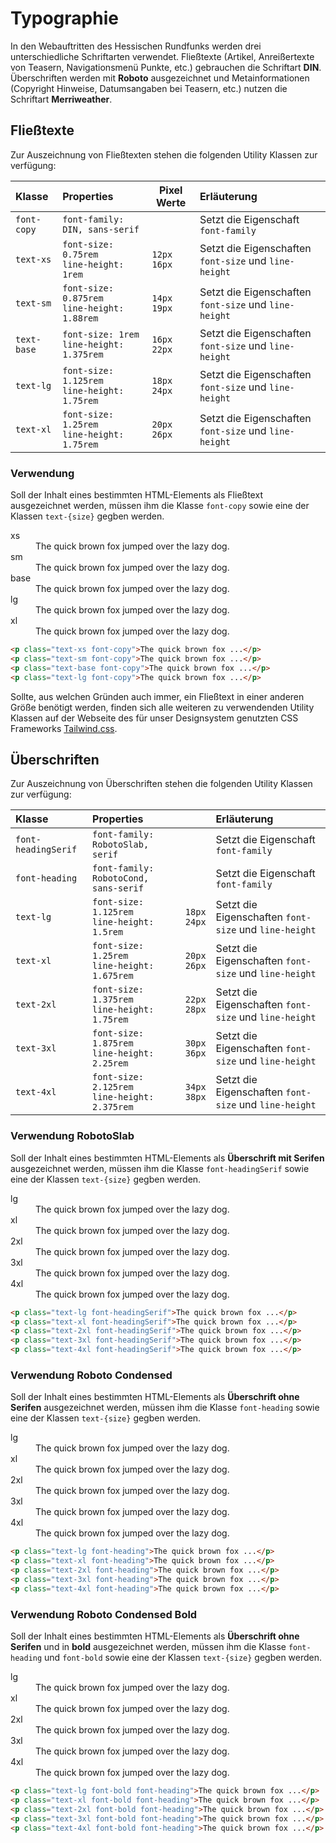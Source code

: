 
<Meta title="Grundlegendes/Typographie" />

# Typographie

In den Webauftritten des Hessischen Rundfunks werden drei unterschiedliche Schriftarten verwendet. Fließtexte (Artikel, Anreißertexte von Teasern, Navigationsmenü Punkte, etc.) gebrauchen
die Schriftart **DIN**. Überschriften werden mit **Roboto** ausgezeichnet und Metainformationen (Copyright Hinweise, Datumsangaben bei Teasern, etc.) nutzen die Schriftart
**Merriweather**.

## Fließtexte

Zur Auszeichnung von Fließtexten stehen die folgenden Utility Klassen zur verfügung:

| Klasse      | Properties                                          | Pixel Werte        | Erläuterung                                           |
| :---------- | :-------------------------------------------------- | ------------------ | :---------------------------------------------------- |
| `font-copy` | `font-family: DIN, sans-serif`                      |                    | Setzt die Eigenschaft `font-family`                   |
| `text-xs`   | `font-size: 0.75rem` <br /> `line-height: 1rem`     | `12px`<br />`16px` | Setzt die Eigenschaften `font-size` und `line-height` |
| `text-sm`   | `font-size: 0.875rem` <br /> `line-height: 1.88rem` | `14px`<br />`19px` | Setzt die Eigenschaften `font-size` und `line-height` |
| `text-base` | `font-size: 1rem` <br /> `line-height: 1.375rem`    | `16px`<br />`22px` | Setzt die Eigenschaften `font-size` und `line-height` |
| `text-lg`   | `font-size: 1.125rem` <br /> `line-height: 1.75rem` | `18px`<br />`24px` | Setzt die Eigenschaften `font-size` und `line-height` |
| `text-xl`   | `font-size: 1.25rem` <br /> `line-height: 1.75rem`  | `20px`<br />`26px` | Setzt die Eigenschaften `font-size` und `line-height` |

### Verwendung

Soll der Inhalt eines bestimmten HTML-Elements als Fließtext ausgezeichnet werden, müssen ihm die Klasse `font-copy` sowie
eine der Klassen `text-{size}` gegben werden.

<div className="rounded-t-xl overflow-hidden bg-gradient-to-r from-purple-50 to-purple-100 p-10">
    <dl className="text-violet-600">
        <div className="flex items-start">
            <dt className="!m-0 w-16 shrink-0 text-sm text-violet-600 text-opacity-50 font-mono leading-3">
                xs
            </dt>
            <dd className="truncate text-xs font-copy">
                The quick brown fox jumped over the lazy dog.
            </dd>
        </div>
        <div className="mt-6 flex items-start">
            <dt className="!m-0 w-16 shrink-0 text-sm text-violet-600 text-opacity-50 font-mono leading-4">
                sm
            </dt>
            <dd className="truncate text-sm font-normal font-copy">
                The quick brown fox jumped over the lazy dog.
            </dd>
        </div>
        <div className="mt-6 flex items-start">
            <dt className="!m-0 w-16 shrink-0 text-sm text-violet-600 text-opacity-50 font-mono leading-5">
                base
            </dt>
            <dd className="truncate text-base font-normal font-copy">
                The quick brown fox jumped over the lazy dog.
            </dd>
        </div>
        <div className=" mt-6 flex items-start">
            <dt className="!m-0 w-16 shrink-0 text-sm text-violet-600 text-opacity-50 font-mono leading-6">
                lg
            </dt>
            <dd className="truncate text-lg font-normal font-copy">
                The quick brown fox jumped over the lazy dog.
            </dd>
        </div>
        <div className="mt-6 flex items-start">
            <dt className="!m-0 w-16 shrink-0 text-sm text-violet-600 text-opacity-50 font-mono leading-6">
                xl
            </dt>
            <dd className="truncate text-xl font-normal font-copy">
                The quick brown fox jumped over the lazy dog.
            </dd>
        </div>
    </dl>
</div>

```html
<p class="text-xs font-copy">The quick brown fox ...</p>
<p class="text-sm font-copy">The quick brown fox ...</p>
<p class="text-base font-copy">The quick brown fox ...</p>
<p class="text-lg font-copy">The quick brown fox ...</p>
```

Sollte, aus welchen Gründen auch immer, ein Fließtext in einer anderen Größe benötigt werden, finden sich alle weiteren zu verwendenden Utility Klassen
auf der Webseite des für unser Designsystem genutzten CSS Frameworks [Tailwind.css](https://tailwindcss.com/docs/font-size).

## Überschriften

Zur Auszeichnung von Überschriften stehen die folgenden Utility Klassen zur verfügung:

| Klasse              | Properties                                          |                    | Erläuterung                                           |
| :------------------ | :-------------------------------------------------- | ------------------ | :---------------------------------------------------- |
| `font-headingSerif` | `font-family: RobotoSlab, serif`                    |                    | Setzt die Eigenschaft `font-family`                   |
| `font-heading`      | `font-family: RobotoCond, sans-serif`               |                    | Setzt die Eigenschaft `font-family`                   |
| `text-lg`           | `font-size: 1.125rem` <br /> `line-height: 1.5rem`  | `18px`<br />`24px` | Setzt die Eigenschaften `font-size` und `line-height` |
| `text-xl`           | `font-size: 1.25rem` <br /> `line-height: 1.675rem` | `20px`<br />`26px` | Setzt die Eigenschaften `font-size` und `line-height` |
| `text-2xl`          | `font-size: 1.375rem` <br /> `line-height: 1.75rem` | `22px`<br />`28px` | Setzt die Eigenschaften `font-size` und `line-height` |
| `text-3xl`          | `font-size: 1.875rem` <br /> `line-height: 2.25rem` | `30px`<br />`36px` | Setzt die Eigenschaften `font-size` und `line-height` |
| `text-4xl`          | `font-size: 2.125rem` <br /> `line-height: 2.375rem`| `34px`<br />`38px` | Setzt die Eigenschaften `font-size` und `line-height` |

### Verwendung RobotoSlab

Soll der Inhalt eines bestimmten HTML-Elements als **Überschrift mit Serifen** ausgezeichnet werden, müssen ihm die Klasse `font-headingSerif` sowie
eine der Klassen `text-{size}` gegben werden.

<div className="rounded-xl overflow-hidden bg-gradient-to-r from-purple-50 to-purple-100 p-10">
    <dl className="text-violet-600">
        <div className="mt-6 flex items-start">
            <dt className="!m-0 w-16 shrink-0 text-sm text-violet-600 text-opacity-50 font-mono leading-5">
                lg
            </dt>
            <dd className="truncate text-lg font-normal font-headingSerif">
                The quick brown fox jumped over the lazy dog.
            </dd>
        </div>
        <div className="mt-6 flex items-start">
            <dt className="!m-0 w-16 shrink-0 text-sm text-violet-600 text-opacity-50 font-mono leading-5">
                xl
            </dt>
            <dd className="truncate text-xl font-normal font-headingSerif">
                The quick brown fox jumped over the lazy dog.
            </dd>
        </div>
        <div className=" mt-6 flex items-start">
            <dt className="!m-0 w-16 shrink-0 text-sm text-violet-600 text-opacity-50 font-mono leading-6">
                2xl
            </dt>
            <dd className="truncate text-2xl font-normal font-headingSerif">
                The quick brown fox jumped over the lazy dog.
            </dd>
        </div>
        <div className="mt-6 flex items-start">
            <dt className="!m-0 w-16 shrink-0 text-sm text-violet-600 text-opacity-50 font-mono leading-6">
                3xl
            </dt>
            <dd className="truncate text-3xl font-normal font-headingSerif">
                The quick brown fox jumped over the lazy dog.
            </dd>
        </div>
        <div className="mt-6 flex items-start">
            <dt className="!m-0 w-16 shrink-0 text-sm text-violet-600 text-opacity-50 font-mono leading-6">
                4xl
            </dt>
            <dd className="truncate text-4xl font-normal font-headingSerif">
                The quick brown fox jumped over the lazy dog.
            </dd>
        </div>
    </dl>
</div>

```html
<p class="text-lg font-headingSerif">The quick brown fox ...</p>
<p class="text-xl font-headingSerif">The quick brown fox ...</p>
<p class="text-2xl font-headingSerif">The quick brown fox ...</p>
<p class="text-3xl font-headingSerif">The quick brown fox ...</p>
<p class="text-4xl font-headingSerif">The quick brown fox ...</p>
```

### Verwendung Roboto Condensed

Soll der Inhalt eines bestimmten HTML-Elements als **Überschrift ohne Serifen** ausgezeichnet werden, müssen ihm die Klasse `font-heading` sowie
eine der Klassen `text-{size}` gegben werden.

<div className="rounded-xl overflow-hidden bg-gradient-to-r from-purple-50 to-purple-100 p-10">
    <dl className="text-violet-600">
        <div className="mt-6 flex items-start">
            <dt className="!m-0 w-16 shrink-0 text-sm text-violet-600 text-opacity-50 font-mono leading-5">
                lg
            </dt>
            <dd className="truncate text-lg font-heading">
                The quick brown fox jumped over the lazy dog.
            </dd>
        </div>
        <div className="mt-6 flex items-start">
            <dt className="!m-0 w-16 shrink-0 text-sm text-violet-600 text-opacity-50 font-mono leading-5">
                xl
            </dt>
            <dd className="truncate text-xl font-heading">
                The quick brown fox jumped over the lazy dog.
            </dd>
        </div>
        <div className=" mt-6 flex items-start">
            <dt className="!m-0 w-16 shrink-0 text-sm text-violet-600 text-opacity-50 font-mono leading-6">
                2xl
            </dt>
            <dd className="truncate text-2xl  font-heading">
                The quick brown fox jumped over the lazy dog.
            </dd>
        </div>
        <div className="mt-6 flex items-start">
            <dt className="!m-0 w-16 shrink-0 text-sm text-violet-600 text-opacity-50 font-mono leading-6">
                3xl
            </dt>
            <dd className="truncate text-3xl  font-heading">
                The quick brown fox jumped over the lazy dog.
            </dd>
        </div>
        <div className="mt-6 flex items-start">
            <dt className="!m-0 w-16 shrink-0 text-sm text-violet-600 text-opacity-50 font-mono leading-6">
                4xl
            </dt>
            <dd className="truncate text-4xl  font-heading">
                The quick brown fox jumped over the lazy dog.
            </dd>
        </div>
    </dl>
</div>

```html
<p class="text-lg font-heading">The quick brown fox ...</p>
<p class="text-xl font-heading">The quick brown fox ...</p>
<p class="text-2xl font-heading">The quick brown fox ...</p>
<p class="text-3xl font-heading">The quick brown fox ...</p>
<p class="text-4xl font-heading">The quick brown fox ...</p>
```

### Verwendung Roboto Condensed Bold

Soll der Inhalt eines bestimmten HTML-Elements als **Überschrift ohne Serifen** und in **bold** ausgezeichnet werden, müssen ihm die Klasse `font-heading` und `font-bold` sowie
eine der Klassen `text-{size}` gegben werden.

<div className="rounded-xl overflow-hidden bg-gradient-to-r from-purple-50 to-purple-100 p-10">
    <dl className="text-violet-600">
        <div className="mt-6 flex items-start">
            <dt className="!m-0 w-16 shrink-0 text-sm text-violet-600 text-opacity-50 font-mono leading-5">
                lg
            </dt>
            <dd className="truncate text-lg font-bold font-heading">
                The quick brown fox jumped over the lazy dog.
            </dd>
        </div>
        <div className="mt-6 flex items-start">
            <dt className="!m-0 w-16 shrink-0 text-sm text-violet-600 text-opacity-50 font-mono leading-5">
                xl
            </dt>
            <dd className="truncate text-xl font-bold font-heading">
                The quick brown fox jumped over the lazy dog.
            </dd>
        </div>
        <div className=" mt-6 flex items-start">
            <dt className="!m-0 w-16 shrink-0 text-sm text-violet-600 text-opacity-50 font-mono leading-6">
                2xl
            </dt>
            <dd className="truncate text-2xl font-bold font-heading">
                The quick brown fox jumped over the lazy dog.
            </dd>
        </div>
        <div className="mt-6 flex items-start">
            <dt className="!m-0 w-16 shrink-0 text-sm text-violet-600 text-opacity-50 font-mono leading-6">
                3xl
            </dt>
            <dd className="truncate text-3xl font-bold font-heading">
                The quick brown fox jumped over the lazy dog.
            </dd>
        </div>
        <div className="mt-6 flex items-start">
            <dt className="!m-0 w-16 shrink-0 text-sm text-violet-600 text-opacity-50 font-mono leading-6">
                4xl
            </dt>
            <dd className="truncate text-4xl font-bold font-heading">
                The quick brown fox jumped over the lazy dog.
            </dd>
        </div>
    </dl>
</div>

```html
<p class="text-lg font-bold font-heading">The quick brown fox ...</p>
<p class="text-xl font-bold font-heading">The quick brown fox ...</p>
<p class="text-2xl font-bold font-heading">The quick brown fox ...</p>
<p class="text-3xl font-bold font-heading">The quick brown fox ...</p>
<p class="text-4xl font-bold font-heading">The quick brown fox ...</p>
```

